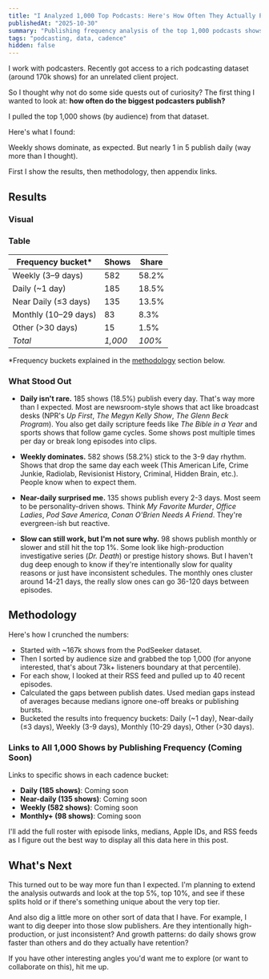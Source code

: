 ```yaml
---
title: "I Analyzed 1,000 Top Podcasts: Here's How Often They Actually Publish"
publishedAt: "2025-10-30"
summary: "Publishing frequency analysis of the top 1,000 podcasts shows nearly 1 in 5 publish daily, while weekly still dominates."
tags: "podcasting, data, cadence"
hidden: false
---
```


I work with podcasters. Recently got access to a rich podcasting dataset (around 170k shows) for an unrelated client project.

So I thought why not do some side quests out of curiosity? The first thing I wanted to look at: **how often do the biggest podcasters publish?**

I pulled the top 1,000 shows (by audience) from that dataset.

Here's what I found:

Weekly shows dominate, as expected. But nearly 1 in 5 publish daily (way more than I thought).

First I show the results, then methodology, then appendix links.


## Results
### Visual

<PublishCadenceChart />


### Table
<div className="flex justify-center">
<table>
  <thead>
    <tr>
      <th>Frequency bucket*</th>
      <th className="text-right">Shows</th>
      <th className="text-right">Share</th>
    </tr>
  </thead>
  <tbody>
    <tr>
      <td>Weekly (3–9 days)</td>
      <td className="text-right">582</td>
      <td className="text-right">58.2%</td>
    </tr>
    <tr>
      <td>Daily (~1 day)</td>
      <td className="text-right">185</td>
      <td className="text-right">18.5%</td>
    </tr>
    <tr>
      <td>Near Daily (≤3 days)</td>
      <td className="text-right">135</td>
      <td className="text-right">13.5%</td>
    </tr>
    <tr>
      <td>Monthly (10–29 days)</td>
      <td className="text-right">83</td>
      <td className="text-right">8.3%</td>
    </tr>
    <tr>
      <td>Other (&gt;30 days)</td>
      <td className="text-right">15</td>
      <td className="text-right">1.5%</td>
    </tr>
    <tr>
      <td><em>Total</em></td>
      <td className="text-right"><em>1,000</em></td>
      <td className="text-right"><em>100%</em></td>
    </tr>
  </tbody>
</table>
</div>

*Frequency buckets explained in the [methodology](#methodology) section below.


### What Stood Out

- **Daily isn't rare.** 185 shows (18.5%) publish every day. That's way more than I expected. Most are newsroom-style shows that act like broadcast desks (NPR's *Up First*, *The Megyn Kelly Show*, *The Glenn Beck Program*). You also get daily scripture feeds like *The Bible in a Year* and sports shows that follow game cycles. Some shows post multiple times per day or break long episodes into clips.

- **Weekly dominates.** 582 shows (58.2%) stick to the 3-9 day rhythm. Shows that drop the same day each week (This American Life, Crime Junkie, Radiolab, Revisionist History, Criminal, Hidden Brain, etc.). People know when to expect them.

- **Near-daily surprised me.** 135 shows publish every 2-3 days. Most seem to be personality-driven shows. Think *My Favorite Murder*, *Office Ladies*, *Pod Save America*, *Conan O'Brien Needs A Friend*. They're evergreen-ish but reactive.

- **Slow can still work, but I'm not sure why.** 98 shows publish monthly or slower and still hit the top 1%. Some look like high-production investigative series (*Dr. Death*) or prestige history shows. But I haven't dug deep enough to know if they're intentionally slow for quality reasons or just have inconsistent schedules. The monthly ones cluster around 14-21 days, the really slow ones can go 36-120 days between episodes.


## Methodology

Here's how I crunched the numbers:

- Started with ~167k shows from the PodSeeker dataset.
- Then I sorted by audience size and grabbed the top 1,000 (for anyone interested, that's about 73k+ listeners boundary at that percentile).
- For each show, I looked at their RSS feed and pulled up to 40 recent episodes.
- Calculated the gaps between publish dates. Used median gaps instead of averages because medians ignore one-off breaks or publishing bursts.
- Bucketed the results into frequency buckets: Daily (~1 day), Near-daily (≤3 days), Weekly (3-9 days), Monthly (10-29 days), Other (>30 days).

### Links to All 1,000 Shows by Publishing Frequency (Coming Soon)

Links to specific shows in each cadence bucket:
- **Daily (185 shows)**: Coming soon
- **Near-daily (135 shows)**: Coming soon
- **Weekly (582 shows)**: Coming soon
- **Monthly+ (98 shows)**: Coming soon

I'll add the full roster with episode links, medians, Apple IDs, and RSS feeds as I figure out the best way to display all this data here in this post.

## What's Next

This turned out to be way more fun than I expected. I'm planning to extend the analysis outwards and look at the top 5%, top 10%, and see if these splits hold or if there's something unique about the very top tier.

And also dig a little more on other sort of data that I have. For example, I want to dig deeper into those slow publishers. Are they intentionally high-production, or just inconsistent? And growth patterns: do daily shows grow faster than others and do they actually have retention?


If you have other interesting angles you'd want me to explore (or want to collaborate on this), hit me up.
